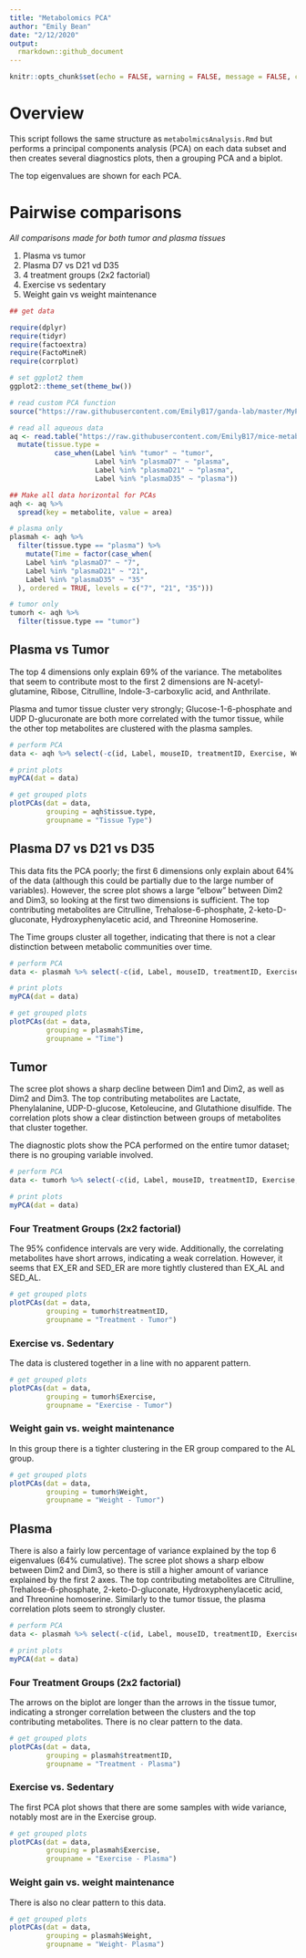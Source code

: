 ```yaml
---
title: "Metabolomics PCA"
author: "Emily Bean"
date: "2/12/2020"
output:
  rmarkdown::github_document
---
```


```r

knitr::opts_chunk$set(echo = FALSE, warning = FALSE, message = FALSE, collapse = TRUE)

```


# Overview

This script follows the same structure as `metabolmicsAnalysis.Rmd` but performs a principal components analysis (PCA) on each data subset and then creates several diagnostics plots, then a grouping PCA and a biplot. 

The top eigenvalues are shown for each PCA.


# Pairwise comparisons  
*All comparisons made for both tumor and plasma tissues*

1. Plasma vs tumor
2. Plasma D7 vs D21 vd D35  
3. 4 treatment groups (2x2 factorial)  
4. Exercise vs sedentary  
5. Weight gain vs weight maintenance  



```r
## get data

require(dplyr)
require(tidyr)
require(factoextra)
require(FactoMineR)
require(corrplot)

# set ggplot2 them
ggplot2::theme_set(theme_bw())

# read custom PCA function
source("https://raw.githubusercontent.com/EmilyB17/ganda-lab/master/MyPCAFunction.R")

# read all aqueous data
aq <- read.table("https://raw.githubusercontent.com/EmilyB17/mice-metab/master/data/allAqueousCleaned.txt", header = TRUE, stringsAsFactors = TRUE) %>% 
  mutate(tissue.type =
           case_when(Label %in% "tumor" ~ "tumor",
                     Label %in% "plasmaD7" ~ "plasma",
                     Label %in% "plasmaD21" ~ "plasma",
                     Label %in% "plasmaD35" ~ "plasma"))

## Make all data horizontal for PCAs
aqh <- aq %>% 
  spread(key = metabolite, value = area)

# plasma only
plasmah <- aqh %>% 
  filter(tissue.type == "plasma") %>% 
    mutate(Time = factor(case_when(
    Label %in% "plasmaD7" ~ "7",
    Label %in% "plasmaD21" ~ "21",
    Label %in% "plasmaD35" ~ "35"
  ), ordered = TRUE, levels = c("7", "21", "35")))

# tumor only
tumorh <- aqh %>% 
  filter(tissue.type == "tumor")
```

## Plasma vs Tumor

The top 4 dimensions only explain 69% of the variance. The metabolites that seem to contribute most to the first 2 dimensions are N-acetyl-glutamine, Ribose, Citrulline, Indole-3-carboxylic acid, and Anthrilate.

Plasma and tumor tissue cluster very strongly; Glucose-1-6-phosphate and UDP D-glucuronate are both more correlated with the tumor tissue, while the other top metabolites are clustered with the plasma samples.

```r

# perform PCA
data <- aqh %>% select(-c(id, Label, mouseID, treatmentID, Exercise, Weight, tissue.type))

# print plots
myPCA(dat = data)
```


```r
# get grouped plots
plotPCAs(dat = data,
         grouping = aqh$tissue.type,
         groupname = "Tissue Type")
```

## Plasma D7 vs D21 vs D35

This data fits the PCA poorly; the first 6 dimensions only explain about 64% of the data (although this could be partially due to the large number of variables). However, the scree plot shows a large "elbow" between Dim2 and Dim3, so looking at the first two dimensions is sufficient. The top contributing metabolites are Citrulline, Trehalose-6-phosphate, 2-keto-D-gluconate, Hydroxyphenylacetic acid, and Threonine Homoserine.

The Time groups cluster all together, indicating that there is not a clear distinction between metabolic communities over time.

```r

# perform PCA
data <- plasmah %>% select(-c(id, Label, mouseID, treatmentID, Exercise, Weight, tissue.type, Time))

# print plots
myPCA(dat = data)
```


```r
# get grouped plots
plotPCAs(dat = data,
         grouping = plasmah$Time,
         groupname = "Time")
```

## Tumor


The scree plot shows a sharp decline between Dim1 and Dim2, as well as Dim2 and Dim3. The top contributing metabolites are Lactate, Phenylalanine, UDP-D-glucose, Ketoleucine, and Glutathione disulfide. The correlation plots show a clear distinction between groups of metabolites that cluster together.

The diagnostic plots show the PCA performed on the entire tumor dataset; there is no grouping variable involved.

```r

# perform PCA
data <- tumorh %>% select(-c(id, Label, mouseID, treatmentID, Exercise, Weight, tissue.type))

# print plots
myPCA(dat = data)
```


### Four Treatment Groups (2x2 factorial)

The 95% confidence intervals are very wide. Additionally, the correlating metabolites have short arrows, indicating a weak correlation. However, it seems that EX_ER and SED_ER are more tightly clustered than EX_AL and SED_AL.


```r
# get grouped plots
plotPCAs(dat = data,
         grouping = tumorh$treatmentID,
         groupname = "Treatment - Tumor")
```

### Exercise vs. Sedentary

The data is clustered together in a line with no apparent pattern.

```r
# get grouped plots
plotPCAs(dat = data,
         grouping = tumorh$Exercise,
         groupname = "Exercise - Tumor")
```

### Weight gain vs. weight maintenance

In this group there is a tighter clustering in the ER group compared to the AL group. 
```r
# get grouped plots
plotPCAs(dat = data,
         grouping = tumorh$Weight,
         groupname = "Weight - Tumor")
```

## Plasma


There is also a fairly low percentage of variance explained by the top 6 eigenvalues (64% cumulative). The scree plot shows a sharp elbow between Dim2 and Dim3, so there is still a higher amount of variance explained by the first 2 axes. The top contributing metabolites are Citrulline, Trehalose-6-phosphate, 2-keto-D-gluconate, Hydroxyphenylacetic acid, and Threonine homoserine. Similarly to the tumor tissue, the plasma correlation plots seem to strongly cluster.


```r

# perform PCA
data <- plasmah %>% select(-c(id, Label, mouseID, treatmentID, Exercise, Weight, tissue.type, Time))

# print plots
myPCA(dat = data)
```

### Four Treatment Groups (2x2 factorial)

The arrows on the biplot are longer than the arrows in the tissue tumor, indicating a stronger correlation between the clusters and the top contributing metabolites. There is no clear pattern to the data.


```r
# get grouped plots
plotPCAs(dat = data,
         grouping = plasmah$treatmentID,
         groupname = "Treatment - Plasma")
```

### Exercise vs. Sedentary

The first PCA plot shows that there are some samples with wide variance, notably most are in the Exercise group.

```r
# get grouped plots
plotPCAs(dat = data,
         grouping = plasmah$Exercise,
         groupname = "Exercise - Plasma")
```

### Weight gain vs. weight maintenance

There is also no clear pattern to this data.

```r
# get grouped plots
plotPCAs(dat = data,
         grouping = plasmah$Weight,
         groupname = "Weight- Plasma")
```
